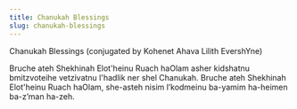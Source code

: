 ```yaml
---
title: Chanukah Blessings
slug: chanukah-blessings
---
```

Chanukah Blessings (conjugated by Kohenet Ahava Lilith EvershYne)
 
Bruche ateh Shekhinah Elot'heinu Ruach haOlam asher kidshatnu bmitzvoteihe vetzivatnu l'hadlik ner shel Chanukah.
Bruche ateh Shekhinah Elot'heinu Ruach haOlam, she-asteh nisim l’kodmeinu ba-yamim ha-heimen ba-z’man ha-zeh.
